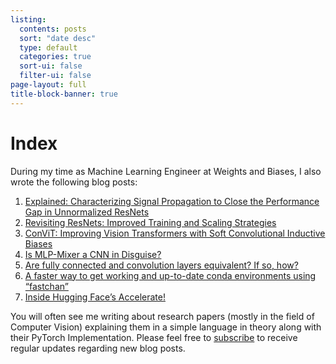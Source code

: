 ```yaml
---
listing:
  contents: posts
  sort: "date desc"
  type: default
  categories: true
  sort-ui: false
  filter-ui: false
page-layout: full
title-block-banner: true
---
```


# Index
During my time as Machine Learning Engineer at Weights and Biases, I also wrote the following blog posts:

1. [Explained: Characterizing Signal Propagation to Close the Performance Gap in Unnormalized ResNets](https://wandb.ai/wandb_fc/pytorch-image-models/reports/Explained-Characterizing-Signal-Propagation-to-Close-the-Performance-Gap-in-Unnormalized-ResNets--Vmlldzo2NDIzNTE)
2. [Revisiting ResNets: Improved Training and Scaling Strategies](https://wandb.ai/wandb_fc/pytorch-image-models/reports/Revisiting-ResNets-Improved-Training-and-Scaling-Strategies--Vmlldzo2NDE3NTM)
3. [ConViT: Improving Vision Transformers with Soft Convolutional Inductive Biases](https://wandb.ai/wandb_fc/pytorch-image-models/reports/ConViT-Improving-Vision-Transformers-with-Soft-Convolutional-Inductive-Biases--Vmlldzo3MjIxMDk?galleryTag=intermediate)
4. [Is MLP-Mixer a CNN in Disguise?](https://wandb.ai/wandb_fc/pytorch-image-models/reports/Is-MLP-Mixer-a-CNN-in-Disguise---Vmlldzo4NDE1MTU?galleryTag=intermediate)
5. [Are fully connected and convolution layers equivalent? If so, how?](https://wandb.ai/wandb_fc/pytorch-image-models/reports/Are-fully-connected-and-convolution-layers-equivalent-If-so-how---Vmlldzo4NDgwNjY)
6. [A faster way to get working and up-to-date conda environments using "fastchan"](https://wandb.ai/wandb_fc/pytorch-image-models/reports/A-faster-way-to-get-working-and-up-to-date-conda-environments-using-fastchan---Vmlldzo2ODIzNzA)
7. [Inside Hugging Face's Accelerate!](https://wandb.ai/wandb_fc/pytorch-image-models/reports/Inside-Hugging-Face-s-Accelerate---Vmlldzo2MzgzNzA)

You will often see me writing about research papers (mostly in the field of Computer Vision) explaining them in a simple language in theory along with their PyTorch Implementation. Please feel free to [subscribe](https://amaarora.github.io/subscribe) to receive regular updates regarding new blog posts.